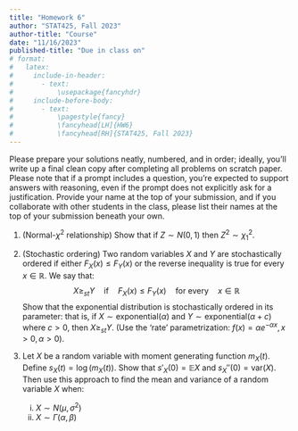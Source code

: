 ```yaml
---
title: "Homework 6"
author: "STAT425, Fall 2023"
author-title: "Course"
date: "11/16/2023"
published-title: "Due in class on"
# format:
#   latex:
#     include-in-header:
#       - text:
#           \usepackage{fancyhdr}
#     include-before-body:
#       - text:
#           \pagestyle{fancy}
#           \fancyhead[LH]{HW6}
#           \fancyhead[RH]{STAT425, Fall 2023}
---
```


Please prepare your solutions neatly, numbered, and in order; ideally, you'll write up a final clean copy after completing all problems on scratch paper. Please note that if a prompt includes a question, you're expected to support answers with reasoning, even if the prompt does not explicitly ask for a justification. Provide your name at the top of your submission, and if you collaborate with other students in the class, please list their names at the top of your submission beneath your own.

1.  (Normal-$\chi^2$ relationship) Show that if $Z\sim N(0, 1)$ then $Z^2 \sim \chi^2_1$.

2.  (Stochastic ordering) Two random variables $X$ and $Y$ are stochastically ordered if either $F_X(x) \leq F_Y(x)$ or the reverse inequality is true for every $x \in \mathbb{R}$. We say that:
$$X \geq_{st} Y \quad\text{if}\quad F_X(x) \leq F_Y(x) \quad\text{for every}\quad x\in\mathbb{R}$$
Show that the exponential distribution is stochastically ordered in its parameter: that is, if $X \sim \text{exponential}(\alpha)$ and $Y \sim \text{exponential}(\alpha + c)$ where $c > 0$, then $X \geq_{st} Y$. (Use the 'rate' parametrization: $f(x) = \alpha e^{-\alpha x}, x > 0, \alpha > 0$).

<!-- (Lognormal density) Let $\log X \sim N(\mu, \sigma^2)$. Find the PDF of $X$ and show that $e^\mu$ is a median of $X$, *i.e.*, $P(X \leq e^\mu) \geq \frac{1}{2}$ and $P(X > e^\mu) \leq \frac{1}{2}$. -->

<!-- 3.  Let $X$ be a discrete random variable. Show that if the $k$th moment exists, then so does the $j$th moment for every integer $j \leq k$. -->

3.  Let $X$ be a random variable with moment generating function $m_X (t)$. Define $s_X (t) = \log\left(m_X(t)\right)$. Show that $s'_X(0) = \mathbb{E}X$ and $s_X''(0) = \text{var}(X)$. Then use this approach to find the mean and variance of a random variable $X$ when:

    i.  $X\sim N(\mu, \sigma^2)$
    ii. $X \sim \Gamma(\alpha, \beta)$
